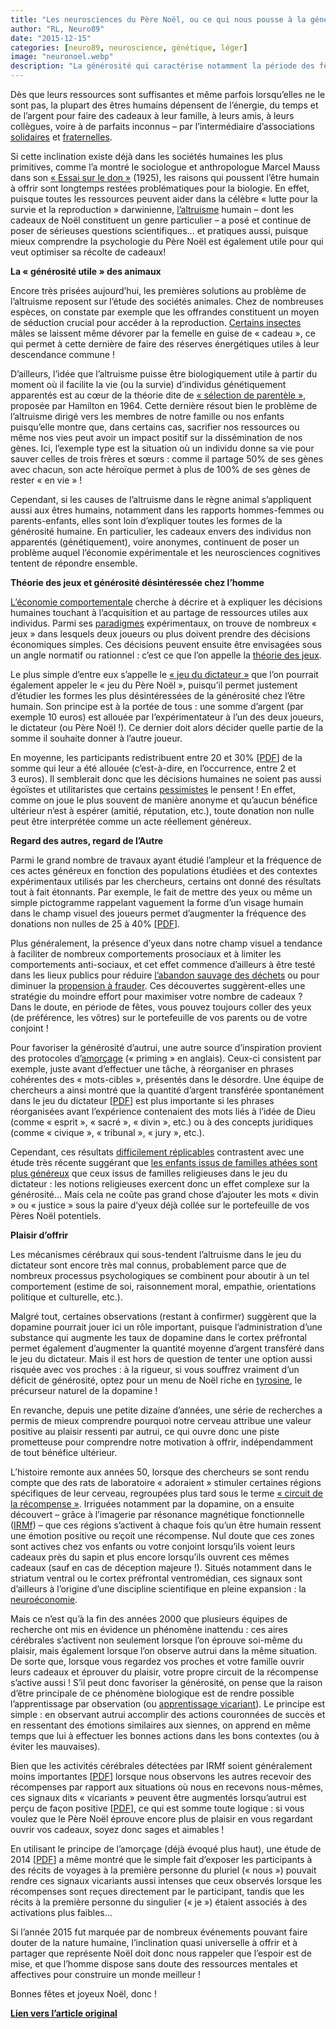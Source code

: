 ```yaml
---
title: "Les neurosciences du Père Noël, ou ce qui nous pousse à la générosité"
author: "RL, Neuro89"
date: "2015-12-15"
categories: [neuro89, neuroscience, génétique, léger]
image: "neuronoel.webp"
description: "La générosité qui caractérise notamment la période des fêtes de Noël constitue un véritable défi pour les sciences du vivant. D’où nous vient cette motivation qui semble s’opposer aux principes de Darwin et à la logique de nos gènes, souvent taxés d’égoïsme ? Éclairage sur l’un des aspects les plus heureux de la nature humaine."
---
```


Dès que leurs ressources sont suffisantes et même parfois lorsqu’elles ne le sont pas, la plupart des êtres humains dépensent de l’énergie, du temps et de l’argent pour faire des cadeaux à leur famille, à leurs amis, à leurs collègues, voire à de parfaits inconnus – par l’intermédiaire d’associations [solidaires](https://web.archive.org/web/20160221231507/http:/www.lescadeauxsolidaires.fr/) et [fraternelles](https://web.archive.org/web/20160221231507/http:/www.chainedelespoir.org/fr).

Si cette inclination existe déjà dans les sociétés humaines les plus primitives, comme l’a montré le sociologue et anthropologue Marcel Mauss dans son [« Essai sur le don »](https://web.archive.org/web/20160221231507/https:/lectures.revues.org/520) (1925), les raisons qui poussent l’être humain à offrir sont longtemps restées problématiques pour la biologie. En effet, puisque toutes les ressources peuvent aider dans la célèbre « lutte pour la survie et la reproduction » darwinienne, [l’altruisme](https://web.archive.org/web/20160221231507/https:/fr.wikipedia.org/wiki/Altruisme) humain – dont les cadeaux de Noël constituent un genre particulier – a posé et continue de poser de sérieuses questions scientifiques... et pratiques aussi, puisque mieux comprendre la psychologie du Père Noël est également utile pour qui veut optimiser sa récolte de cadeaux!

**La « générosité utile » des animaux**

Encore très prisées aujourd’hui, les premières solutions au problème de l’altruisme reposent sur l’étude des sociétés animales. Chez de nombreuses espèces, on constate par exemple que les offrandes constituent un moyen de séduction crucial pour accéder à la reproduction. [Certains insectes](https://web.archive.org/web/20160221231507/http:/ssaft.com/Blog/dotclear/index.php?post/2009/10/04/S%C3%A9lection-sexuelle-par-le-Cannibalisme-chez-l-araign%C3%A9e) mâles se laissent même dévorer par la femelle en guise de « cadeau », ce qui permet à cette dernière de faire des réserves énergétiques utiles à leur descendance commune !

D’ailleurs, l’idée que l’altruisme puisse être biologiquement utile à partir du moment où il facilite la vie (ou la survie) d’individus génétiquement apparentés est au cœur de la théorie dite de [« sélection de parentèle »](https://web.archive.org/web/20160221231507/https:/fr.wikipedia.org/wiki/S%C3%A9lection_de_parent%C3%A8le), proposée par Hamilton en 1964. Cette dernière résout bien le problème de l’altruisme dirigé vers les membres de notre famille ou nos enfants puisqu’elle montre que, dans certains cas, sacrifier nos ressources ou même nos vies peut avoir un impact positif sur la dissémination de nos gènes. Ici, l’exemple type est la situation où un individu donne sa vie pour sauver celles de trois frères et sœurs : comme il partage 50% de ses gènes avec chacun, son acte héroïque permet à plus de 100% de ses gènes de rester « en vie » !

Cependant, si les causes de l’altruisme dans le règne animal s’appliquent aussi aux êtres humains, notamment dans les rapports hommes-femmes ou parents-enfants, elles sont loin d’expliquer toutes les formes de la générosité humaine. En particulier, les cadeaux envers des individus non apparentés (génétiquement), voire anonymes, continuent de poser un problème auquel l’économie expérimentale et les neurosciences cognitives tentent de répondre ensemble.

**Théorie des jeux et générosité désintéressée chez l’homme**

[L’économie comportementale](https://web.archive.org/web/20160221231507/https:/fr.wikipedia.org/wiki/%C3%89conomie_comportementale) cherche à décrire et à expliquer les décisions humaines touchant à l’acquisition et au partage de ressources utiles aux individus. Parmi ses [paradigmes](https://web.archive.org/web/20160221231507/https:/fr.wikipedia.org/wiki/Paradigme) expérimentaux, on trouve de nombreux « jeux » dans lesquels deux joueurs ou plus doivent prendre des décisions économiques simples. Ces décisions peuvent ensuite être envisagées sous un angle normatif ou rationnel : c’est ce que l’on appelle la [théorie des jeux](https://web.archive.org/web/20160221231507/https:/fr.wikipedia.org/wiki/Th%C3%A9orie_des_jeux).

Le plus simple d’entre eux s’appelle le [« jeu du dictateur »](https://web.archive.org/web/20160221231507/http:/ecopsycho.gretha.cnrs.fr/spip.php?article114) que l’on pourrait également appeler le « jeu du Père Noël », puisqu’il permet justement d’étudier les formes les plus désintéressées de la générosité chez l’être humain. Son principe est à la portée de tous : une somme d’argent (par exemple 10 euros) est allouée par l’expérimentateur à l’un des deux joueurs, le dictateur (ou Père Noël !). Ce dernier doit alors décider quelle partie de la somme il souhaite donner à l’autre joueur.

En moyenne, les participants redistribuent entre 20 et 30% \[[PDF](https://web.archive.org/web/20160221231507/http:/afse2015.sciencesconf.org/57665/document)\] de la somme qui leur a été allouée (c’est-à-dire, en l’occurrence, entre 2 et 3 euros). Il semblerait donc que les décisions humaines ne soient pas aussi égoïstes et utilitaristes que certains [pessimistes](https://web.archive.org/web/20160221231507/https:/fr.wikipedia.org/wiki/Homo_homini_lupus_est) le pensent ! En effet, comme on joue le plus souvent de manière anonyme et qu’aucun bénéfice ultérieur n’est à espérer (amitié, réputation, etc.), toute donation non nulle peut être interprétée comme un acte réellement généreux.

**Regard des autres, regard de l’Autre**

Parmi le grand nombre de travaux ayant étudié l’ampleur et la fréquence de ces actes généreux en fonction des populations étudiées et des contextes expérimentaux utilisés par les chercheurs, certains ont donné des résultats tout à fait étonnants. Par exemple, le fait de mettre des yeux ou même un simple pictogramme rappelant vaguement la forme d’un visage humain dans le champ visuel des joueurs permet d’augmenter la fréquence des donations non nulles de 25 à 40% \[[PDF](https://web.archive.org/web/20160221231507/http:/ecopsycho.gretha.cnrs.fr/IMG/pdf/neg_014_0071_1_.pdf)\].

Plus généralement, la présence d’yeux dans notre champ visuel a tendance à faciliter de nombreux comportements prosociaux et à limiter les comportements anti-sociaux, et cet effet commence d’ailleurs à être testé dans les lieux publics pour réduire [l’abandon sauvage des déchets](https://web.archive.org/web/20160221231507/http:/www.medicaldaily.com/nudge-psychology-posting-actual-watching-eyes-paper-can-reduce-littering-363496) ou pour diminuer la [propension à frauder](https://web.archive.org/web/20160221231507/http:/rsbl.royalsocietypublishing.org/content/2/3/412). Ces découvertes suggèrent-elles une stratégie du moindre effort pour maximiser votre nombre de cadeaux ? Dans le doute, en période de fêtes, vous pouvez toujours coller des yeux (de préférence, les vôtres) sur le portefeuille de vos parents ou de votre conjoint !

Pour favoriser la générosité d’autrui, une autre source d’inspiration provient des protocoles d’[amorçage](https://web.archive.org/web/20160221231507/https:/fr.wikipedia.org/wiki/Amor%C3%A7age_(psychologie)) (« priming » en anglais). Ceux-ci consistent par exemple, juste avant d’effectuer une tâche, à réorganiser en phrases cohérentes des « mots-cibles », présentés dans le désordre. Une équipe de chercheurs a ainsi montré que la quantité d’argent transférée spontanément dans le jeu du dictateur \[[PDF](https://web.archive.org/web/20160221231507/http:/static1.squarespace.com/static/52d7f47fe4b0c692d7426966/t/531e36e6e4b0ddc80cd16dec/1394489062456/god-is-watching-you.pdf)\] est plus importante si les phrases réorganisées avant l’expérience contenaient des mots liés à l’idée de Dieu (comme « esprit », « sacré », « divin », etc.) ou à des concepts juridiques (comme « civique », « tribunal », « jury », etc.).

Cependant, ces résultats [difficilement réplicables](https://web.archive.org/web/20160221231507/http:/www.ncbi.nlm.nih.gov.gate1.inist.fr/pubmed/26168038) contrastent avec une étude très récente suggérant que [les enfants issus de familles athées sont plus généreux](https://web.archive.org/web/20160221231507/http:/www.lemonde.fr/sciences/article/2015/11/05/les-enfants-d-athees-sont-plus-altruistes-que-ceux-eleves-dans-une-famille-religieuse_4804217_1650684.html) que ceux issus de familles religieuses dans le jeu du dictateur : les notions religieuses exercent donc un effet complexe sur la générosité… Mais cela ne coûte pas grand chose d’ajouter les mots « divin » ou « justice » sous la paire d’yeux déjà collée sur le portefeuille de vos Pères Noël potentiels.

**Plaisir d’offrir**

Les mécanismes cérébraux qui sous-tendent l’altruisme dans le jeu du dictateur sont encore très mal connus, probablement parce que de nombreux processus psychologiques se combinent pour aboutir à un tel comportement (estime de soi, raisonnement moral, empathie, orientations politique et culturelle, etc.).

Malgré tout, certaines observations (restant à confirmer) suggèrent que la dopamine pourrait jouer ici un rôle important, puisque l’administration d’une substance qui augmente les taux de dopamine dans le cortex préfrontal permet également d’augmenter la quantité moyenne d’argent transféré dans le jeu du dictateur. Mais il est hors de question de tenter une option aussi risquée avec vos proches : à la rigueur, si vous souffrez vraiment d’un déficit de générosité, optez pour un menu de Noël riche en [tyrosine](https://web.archive.org/web/20160221231507/https:/fr.wikipedia.org/wiki/Tyrosine), le précurseur naturel de la dopamine !

En revanche, depuis une petite dizaine d’années, une série de recherches a permis de mieux comprendre pourquoi notre cerveau attribue une valeur positive au plaisir ressenti par autrui, ce qui ouvre donc une piste prometteuse pour comprendre notre motivation à offrir, indépendamment de tout bénéfice ultérieur.

L’histoire remonte aux années 50, lorsque des chercheurs se sont rendu compte que des rats de laboratoire « adoraient » stimuler certaines régions spécifiques de leur cerveau, regroupées plus tard sous le terme [« circuit de la récompense »](https://web.archive.org/web/20160221231507/http:/acces.ens-lyon.fr/acces/ressources/neurosciences/circuit-de-la-recompense/enseigner/contenus-et-figures-activites-pedagogiques/images-relatives-a-lactivite-pedagogique/experience-de-olds-milner-1954). Irriguées notamment par la dopamine, on a ensuite découvert – grâce à l’imagerie par résonance magnétique fonctionnelle ([IRMf](https://web.archive.org/web/20160221231507/https:/fr.wikipedia.org/wiki/Imagerie_par_r%C3%A9sonance_magn%C3%A9tique_fonctionnelle)) – que ces régions s’activent à chaque fois qu’un être humain ressent une émotion positive ou reçoit une récompense. Nul doute que ces zones sont actives chez vos enfants ou votre conjoint lorsqu’ils voient leurs cadeaux près du sapin et plus encore lorsqu’ils ouvrent ces mêmes cadeaux (sauf en cas de déception majeure !). Situés notamment dans le striatum ventral ou le cortex préfrontal ventromédian, ces signaux sont d’ailleurs à l’origine d’une discipline scientifique en pleine expansion : la [neuroéconomie](https://web.archive.org/web/20160221231507/https:/fr.wikipedia.org/wiki/Neuro%C3%A9conomie).

Mais ce n’est qu’à la fin des années 2000 que plusieurs équipes de recherche ont mis en évidence un phénomène inattendu : ces aires cérébrales s’activent non seulement lorsque l’on éprouve soi-même du plaisir, mais également lorsque l’on observe autrui dans la même situation. De sorte que, lorsque vous regardez vos proches et votre famille ouvrir leurs cadeaux et éprouver du plaisir, votre propre circuit de la récompense s’active aussi ! S’il peut donc favoriser la générosité, on pense que la raison d’être principale de ce phénomène biologique est de rendre possible l’apprentissage par observation (ou [apprentissage vicariant](https://web.archive.org/web/20160221231507/http:/www.persee.fr/doc/psy_0003-5033_1970_num_70_2_27912)). Le principe est simple : en observant autrui accomplir des actions couronnées de succès et en ressentant des émotions similaires aux siennes, on apprend en même temps que lui à effectuer les bonnes actions dans les bons contextes (ou à éviter les mauvaises).

Bien que les activités cérébrales détectées par IRMf soient généralement moins importantes \[[PDF](https://web.archive.org/web/20160221231507/http:/www.healthemotions.org/downloads/zaki_6.pdf)\] lorsque nous observons les autres recevoir des récompenses par rapport aux situations où nous en recevons nous-mêmes, ces signaux dits « vicariants » peuvent être augmentés lorsqu’autrui est perçu de façon positive \[[PDF](https://web.archive.org/web/20160221231507/http:/ryu.webstarts.com/uploads/Science_Similarity_in_vicarious_reward_09.pdf)\], ce qui est somme toute logique : si vous voulez que le Père Noël éprouve encore plus de plaisir en vous regardant ouvrir vos cadeaux, soyez donc sages et aimables !

En utilisant le principe de l’amorçage (déjà évoqué plus haut), une étude de 2014 \[[PDF](https://web.archive.org/web/20160221231507/http:/www.psy.pku.edu.cn/~hanshihui/2014/2014%20Varnum%20et%20al%20NeuroImage%20reprint.pdf)\] a même montré que le simple fait d’exposer les participants à des récits de voyages à la première personne du pluriel (« nous ») pouvait rendre ces signaux vicariants aussi intenses que ceux observés lorsque les récompenses sont reçues directement par le participant, tandis que les récits à la première personne du singulier (« je ») étaient associés à des activations plus faibles…

Si l’année 2015 fut marquée par de nombreux événements pouvant faire douter de la nature humaine, l’inclination quasi universelle à offrir et à partager que représente Noël doit donc nous rappeler que l’espoir est de mise, et que l’homme dispose sans doute des ressources mentales et affectives pour construire un monde meilleur !

Bonnes fêtes et joyeux Noël, donc !


[**Lien vers l'article original**](https://www.nouvelobs.com/rue89/rue89-sciences/20151225.RUE1735/les-neurosciences-du-pere-noel-ou-ce-qui-nous-pousse-a-la-generosite.html)